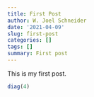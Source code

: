 ```yaml
---
title: First Post
author: W. Joel Schneider
date: '2021-04-09'
slug: first-post
categories: []
tags: []
summary: First post
---
```


This is my first post.

```r
diag(4)
```

